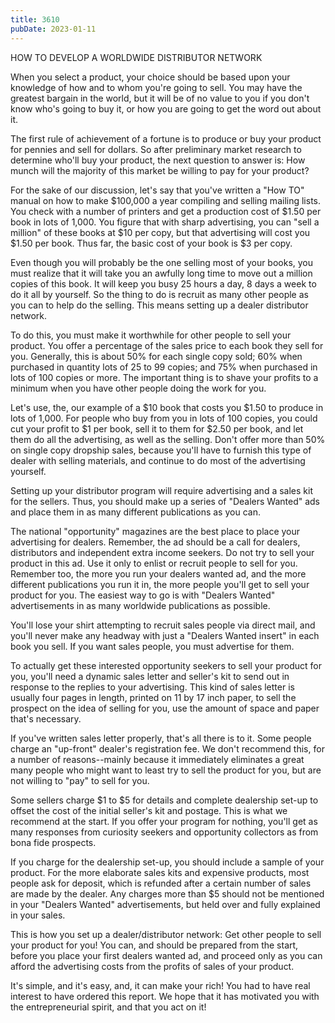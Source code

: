 ```yaml
---
title: 3610
pubDate: 2023-01-11
---
```


HOW TO DEVELOP A WORLDWIDE DISTRIBUTOR NETWORK

When you select a product, your choice should be based upon your
knowledge of how and to whom you're going to sell. You may have
the greatest bargain in the world, but it will be of no value to
you if you don't know who's going to buy it, or how you are going
to get the word out about it.

The first rule of achievement of a fortune is to produce or buy
your product for pennies and sell for dollars. So after
preliminary market research to determine who'll buy your product,
the next question to answer is: How munch will the majority of
this market be willing to pay for your product?

For the sake of our discussion, let's say that you've written a
"How TO" manual on how to make $100,000 a year compiling and
selling mailing lists. You check with a number of printers and
get a production cost of $1.50 per book in lots of 1,000. You
figure that with sharp advertising, you can "sell a million" of
these books at $10 per copy, but that advertising will cost you
$1.50 per book. Thus far, the basic cost of your book is $3 per
copy.

Even though you will probably be the one selling most of your
books, you must realize that it will take you an awfully long
time to move out a million copies of this book. It will keep you
busy 25 hours a day, 8 days a week to do it all by yourself. So
the thing to do is recruit as many other people as you can to
help do the selling. This means setting up a dealer distributor
network.

To do this, you must make it worthwhile for other people to sell
your product. You offer a percentage of the sales price to each
book they sell for you. Generally, this is about 50% for each
single copy sold; 60% when purchased in quantity lots of 25 to 99
copies; and 75% when purchased in lots of 100 copies or more. The
important thing is to shave your profits to a minimum when you
have other people doing the work for you.

Let's use, the, our example of a $10 book that costs you $1.50 to
produce in lots of 1,000. For people who buy from you in lots of
100 copies, you could cut your profit to $1 per book, sell it to
them for $2.50 per book, and let them do all the advertising, as
well as the selling. Don't offer more than 50% on single copy
dropship sales, because you'll have to furnish this type of
dealer with selling materials, and continue to do most of the
advertising yourself.

Setting up your distributor program will require advertising and
a sales kit for the sellers. Thus, you should make up a series of
"Dealers Wanted" ads and place them in as many different
publications as you can.

The national "opportunity" magazines are the best place to place
your advertising for dealers. Remember, the ad should be a call
for dealers, distributors and independent extra income seekers.
Do not try to sell your product in this ad. Use it only to enlist
or recruit people to sell for you. Remember too, the more you run
your dealers wanted ad, and the more different publications you
run it in, the more people you'll get to sell your product for
you. The easiest way to go is with "Dealers Wanted"
advertisements in as many worldwide publications as possible.

You'll lose your shirt attempting to recruit sales people via
direct mail, and you'll never make any headway with just a
"Dealers Wanted insert" in each book you sell. If you want sales
people, you must advertise for them.

To actually get these interested opportunity seekers to sell your
product for you, you'll need a dynamic sales letter and seller's
kit to send out in response to the replies to your advertising.
This kind of sales letter is usually four pages in length,
printed on 11 by 17 inch paper, to sell the prospect on the idea
of selling for you, use the amount of space and paper that's
necessary.

If you've written sales letter properly, that's all there is to
it. Some people charge an "up-front" dealer's registration fee.
We don't recommend this, for a number of reasons--mainly because
it immediately eliminates a great many people who might want to
least try to sell the product for you, but are not willing to
"pay" to sell for you.

Some sellers charge $1 to $5 for details and complete dealership
set-up to offset the cost of the initial seller's kit and
postage. This is what we recommend at the start. If you offer
your program for nothing, you'll get as many responses from
curiosity seekers and opportunity collectors as from bona fide
prospects.

If you charge for the dealership set-up, you should include a
sample of your product. For the more elaborate sales kits and
expensive products, most people ask for deposit, which is
refunded after a certain number of sales are made by the dealer.
Any charges more than $5 should not be mentioned in your "Dealers
Wanted" advertisements, but held over and fully explained in your
sales.

This is how you set up a dealer/distributor network: Get other
people to sell your product for you! You can, and should be
prepared from the start, before you place your first dealers
wanted ad, and proceed only as you can afford the advertising
costs from the profits of sales of your product.

It's simple, and it's easy, and, it can make your rich! You had
to have real interest to have ordered this report. We hope that
it has motivated you with the entrepreneurial spirit, and that
you act on it!